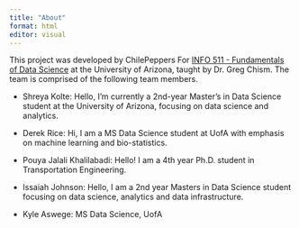 ```yaml
---
title: "About"
format: html
editor: visual
---
```


This project was developed by ChilePeppers For [INFO 511 - Fundamentals of Data Science](https://datasciaz.netlify.app/) at the University of Arizona, taught by Dr. Greg Chism. The team is comprised of the following team members.

-   Shreya Kolte: Hello, I'm currently a 2nd-year Master's in Data Science student at the University of Arizona, focusing on data science and analytics.

-   Derek Rice: Hi, I am a MS Data Science student at UofA with emphasis on machine learning and bio-statistics.

-   Pouya Jalali Khalilabadi: Hello! I am a 4th year Ph.D. student in Transportation Engineering.

-   Issaiah Johnson: Hello, I am a 2nd year Masters in Data Science student focusing on data science, analytics and data infrastructure.

-   Kyle Aswege: MS Data Science, UofA